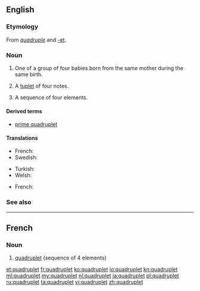 ==English==
{{wikipedia}}

===Etymology===
From ''[[quadruple]]'' and [[-et]].

===Noun===
{{en-noun}}

# One of a group of four babies born from the same mother during the same birth.
# {{context|music|lang=en}} A [[tuplet]] of four notes.
# A sequence of four elements.

====Derived terms====
* [[prime quadruplet]]

====Translations====
{{trans-top|infant born as one of four}}
* French: {{t+|fr|quadruplé}}
* Swedish: {{t|sv|fyrling|c}}
{{trans-mid}}
* Turkish: {{t+|tr|dördüz}}
* Welsh: {{t|cy|pedrybled|m}}
{{trans-bottom}}
{{trans-top|sequence of four elements}}
* French: {{t+|fr|quadruplet}}
{{trans-mid}}
{{trans-bottom}}

===See also===
{{coefficient}}

----

==French==

===Noun===
{{fr-noun|m}}

# [[#Noun|quadruplet]] (sequence of 4 elements)

[[et:quadruplet]]
[[fr:quadruplet]]
[[ko:quadruplet]]
[[io:quadruplet]]
[[kn:quadruplet]]
[[ml:quadruplet]]
[[my:quadruplet]]
[[nl:quadruplet]]
[[ja:quadruplet]]
[[pl:quadruplet]]
[[ru:quadruplet]]
[[ta:quadruplet]]
[[vi:quadruplet]]
[[zh:quadruplet]]